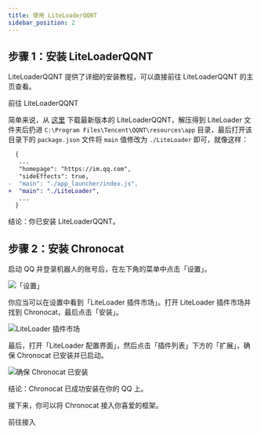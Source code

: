 ```yaml
---
title: 使用 LiteLoaderQQNT
sidebar_position: 2
---
```



## 步骤 1：安装 LiteLoaderQQNT

<UntrustedContents />

LiteLoaderQQNT 提供了详细的安装教程，可以直接前往 LiteLoaderQQNT 的主页查看。

<Link
  className="button button--secondary button--lg"
  to="https://llqqnt.mukapp.top"
>
  <span>前往 LiteLoaderQQNT</span>
</Link>

简单来说，从 [这里](https://github.com/LiteLoaderQQNT/LiteLoaderQQNT/releases) 下载最新版本的
LiteLoaderQQNT，解压得到 LiteLoader 文件夹后扔进
`C:\Program Files\Tencent\QQNT\resources\app` 目录，最后打开该目录下的 `package.json`
文件将 `main` 值修改为 `./LiteLoader` 即可，就像这样：

```diff
  {
   ...
   "homepage": "https://im.qq.com",
   "sideEffects": true,
-  "main": "./app_launcher/index.js",
+  "main": "./LiteLoader",
   ...
  }
```

结论：你已安装 LiteLoaderQQNT。

## 步骤 2：安装 Chronocat

启动 QQ 并登录机器人的账号后，在左下角的菜单中点击「设置」。

![「设置」](settings1.png)

你应当可以在设置中看到「LiteLoader 插件市场」。打开 LiteLoader 插件市场并找到
Chronocat，最后点击「安装」。

![LiteLoader 插件市场](llqqnt-market.png)

最后，打开「LiteLoader 配置界面」，然后点击「插件列表」下方的「扩展」，确保 Chronocat
已安装并已启动。

![确保 Chronocat 已安装](llqqnt-ensure.png)

结论：Chronocat 已成功安装在你的 QQ 上。

接下来，你可以将 Chronocat 接入你喜爱的框架。

<Link
  className="button button--secondary button--lg button--normal"
  to="/connect"
>
  <span>前往接入</span>
</Link>
